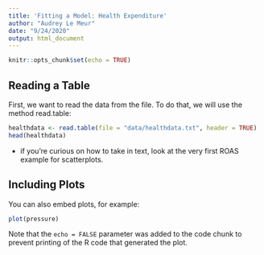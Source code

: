 ```yaml
---
title: 'Fitting a Model: Health Expenditure'
author: "Audrey Le Meur"
date: "9/24/2020"
output: html_document
---
```


```r
knitr::opts_chunk$set(echo = TRUE)
```

## Reading a Table

First, we want to read the data from the file. To do that, we will use the method read.table:

```r
healthdata <- read.table(file = "data/healthdata.txt", header = TRUE)
head(healthdata)
```

* if you're curious on how to take in text, look at the very first ROAS example for scatterplots.

## Including Plots

You can also embed plots, for example:

```r
plot(pressure)
```

Note that the `echo = FALSE` parameter was added to the code chunk to prevent printing of the R code that generated the plot.
